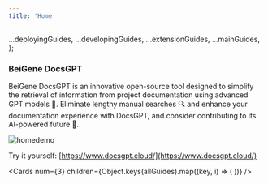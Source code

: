 ```yaml
---
title: 'Home'
---
```






  ...deployingGuides,
  ...developingGuides,
  ...extensionGuides,
  ...mainGuides,
};

###  **BeiGene DocsGPT**

BeiGene DocsGPT is an innovative open-source tool designed to simplify the retrieval of information from project documentation using advanced GPT models 🤖. Eliminate lengthy manual searches 🔍 and enhance your documentation experience with DocsGPT, and consider contributing to its AI-powered future 🚀.



<Image src="/homevideo.gif" alt="homedemo" width={800} height={500}/>


Try it yourself: [https://www.docsgpt.cloud/](https://www.docsgpt.cloud/)

<Cards
      num={3}
      children={Object.keys(allGuides).map((key, i) => (
        <Card
          key={i}
          title={allGuides[key].title}
          href={allGuides[key].href}
        />
      ))}
    />
